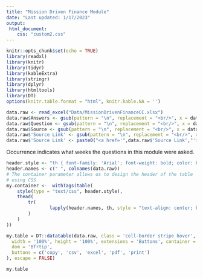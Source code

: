 ```yaml
---
title: "Mission Driven Finance Module"
date: "Last updated: 1/17/2023"
output: 
 html_document:
    css: "custom2.css"
---
```

```r
knitr::opts_chunk$set(echo = TRUE)
library(readxl)
library(knitr)
library(tidyr)
library(kableExtra)
library(stringr)
library(dplyr)
library(htmltools)
library(DT)
options(knitr.table.format = "html", knitr.kable.NA = '')
```

```r
data.raw <- read_excel("Data/MissionDrivenFinanceCC.xlsx")
data.raw$Answers <- gsub(pattern = "\n", replacement = "<br/>", x = data.raw$Answers)
data.raw$Question <- gsub(pattern = "\n", replacement = "<br/>", x = data.raw$Question)
data.raw$Source <- gsub(pattern = "\n", replacement = "<br/>", x = data.raw$Source)
data.raw$'Source Link' <- gsub(pattern = "\n", replacement = "<br/>", x = data.raw$'Source Link')
data.raw$'Source Link' <- paste0("<a href='",data.raw$'Source Link',"'>", data.raw$'Source Link',"</a>")

```

Occurrence indicates what weeks the questions in this module were asked. 

```r

header.style <- "th { font-family: 'Arial'; font-weight: bold; color: black; background-color: #f1d310;}"
header.names <- c(" ", colnames(data.raw))
# The container parameter allows us to design the header of the table
# using CSS
my.container <-  withTags(table(
    style(type = "text/css", header.style),
    thead(
        tr(
                lapply(header.names, th, style = "text-align: center; border-right-width: 1px; border-right-style: solid; border-right-color: white; border-bottom-width: 1px; border-bottom-style: solid; border-bottom-color: white")
        )
    )
))

my.table = DT::datatable(data.raw, class = 'cell-border stripe hover',  rownames = T, 
  width = '100%', height = '100%', extensions = 'Buttons', container = my.container,  options = list(
  dom = 'Bfrtip',
  buttons = c('copy', 'csv', 'excel', 'pdf', 'print')
), escape = FALSE)

my.table

```
